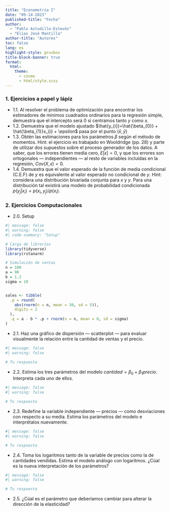 ```yaml
---
title: "Econometría I"
date: "09-14-2023"
published-title: "Fecha"
author:
  - "Pablo Astudillo-Estevéz"
  - "Elías José Mantilla"
author-title: "Autores"
toc: false
lang: es
highlight-style: gruvbox
title-block-banner: true
format:
  html: 
    theme: 
      - cosmo
      - html/style.scss
---
```


### 1. Ejercicios a papel y lápiz

- 1.1. Al resolver el problema de optimización para encontrar los estimadores de mínimos cuadrados ordinarios para la regresión simple, demuestra que el intercepto será 0 si centramos tanto $y$ como $x$.
- 1.2. Demuestra que el modelo ajustado $\hat{y_{i}}=\hat{\beta_{0}} + \hat{\beta_{1}}x_{i} + \epsilon$ pasa por el punto $(\bar{x}, \bar{y})$
- 1.3. Obtén las estimaciones para los parámetros $\beta$ según el método de momentos. Hint: el ejercicio es trabajado en Wooldridge (pp. 28)  y parte de utilizar dos supuestos sobre el proceso generador de los datos. A saber, que los errores tienen media cero, $E[\epsilon]=0$, y que los errores son ortogonales — independientes — al resto de variables incluidas en la regresión, $Cov(X, \epsilon)=0$. 
- 1.4. Demuestra que el valor esperado de la función de media condicional (C.E.F) de $y$ es equivalente al valor esperado no condicional de $y$. Hint: considera una distribución bivariada conjunta para $x$ y $y$. Para una distribución tal existirá una modelo de probabilidad condicionada $p(y_{j}|x_{i})=p(x_{i}, y_{j})/p(x_{i})$.

### 2. Ejercicios Computacionales

- 2.0. Setup
```r
#| message: false
#| warning: false
#| code-summary: "Setup" 

# Carga de librerías
library(tidyverse)
library(rstanarm)

# Simulación de ventas
n = 100
a = 90
b = 1.2
sigma = 10


sales <- tibble(
  .p = round(
    abs(rnorm(n = n, mean = 30, sd = 5)), 
    digits = 2
  ),
  .q = a - b * .p + rnorm(n = n, mean = 0, sd = sigma)
)
```

- 2.1. Haz una gráfico de dispersión — scatterplot — para evaluar visualmente la relación entre la cantidad de ventas y el precio.

```r
#| message: false
#| warning: false

# Tu respuesta
```

- 2.2. Estima los tres parámetros del modelo $cantidad=\beta_{0}+\beta_{1}precio$. Interpreta cada uno de ellos. 

```r
#| message: false
#| warning: false

# Tu respuesta
```

- 2.3. Redefine la variable independiente — precios — como desviaciones con respecto a su media. Estima los parámetros del modelo e interprétalos nuevamente.

```r
#| message: false
#| warning: false

# Tu respuesta
```

- 2.4. Toma los logaritmos tanto de la variable de precios como la de cantidades vendidas. Estima el modelo análogo con logaritmos. ¿Cúal es la nueva interpretación de los parámetros?

```r
#| message: false
#| warning: false

# Tu respuesta
```

- 2.5. ¿Cúal es el parámetro que deberíamos cambiar para alterar la dirección de la elasticidad?
